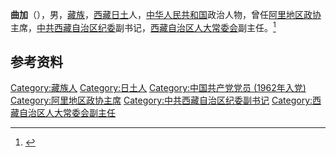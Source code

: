 {{Otheruses|other=名为曲加的其他人物|曲加}}

'''曲加'''（{{bd|1941年|1月}}），男，[[藏族|藏族]]，[[西藏|西藏]][[日土|日土]]人，[[中华人民共和国|中华人民共和国]]政治人物，曾任[[阿里地区政协|阿里地区政协]]主席，[[中共西藏自治区纪委|中共西藏自治区纪委]]副书记，[[西藏自治区人大常委会|西藏自治区人大常委会]]副主任。<ref>{{Cite book|title=中华人民共和国职官志|author=何虎生, 李耀东, 向常福主编|publisher=中国社会出版社|year=2003|isbn=9787800883934|location=北京|pages=}}</ref>

== 参考资料 ==
{{reflist}}

{{中国人物小作品}}

{{Authority control}}
{{DEFAULTSORT:}}
[[Category:藏族人|Category:藏族人]]
[[Category:日土人|Category:日土人]]
[[Category:中国共产党党员_(1962年入党)|Category:中国共产党党员 (1962年入党)]]
[[Category:阿里地区政协主席|Category:阿里地区政协主席]]
[[Category:中共西藏自治区纪委副书记|Category:中共西藏自治区纪委副书记]]
[[Category:西藏自治区人大常委会副主任|Category:西藏自治区人大常委会副主任]]